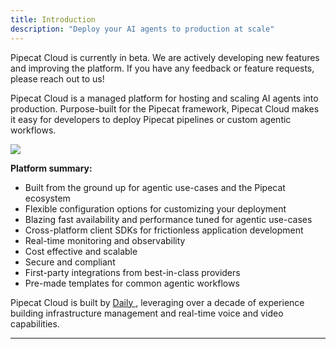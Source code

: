 ```yaml
---
title: Introduction
description: "Deploy your AI agents to production at scale"
---
```


<Warning>
  Pipecat Cloud is currently in beta. We are actively developing new features
  and improving the platform. If you have any feedback or feature requests,
  please reach out to us!
</Warning>

Pipecat Cloud is a managed platform for hosting and scaling AI agents into production. Purpose-built for the Pipecat framework, Pipecat Cloud makes it easy for developers
to deploy Pipecat pipelines or custom agentic workflows.

<Frame>
  <img src="./images/pipecatcloud-overview.png" />
</Frame>

**Platform summary:**

- Built from the ground up for agentic use-cases and the Pipecat ecosystem
- Flexible configuration options for customizing your deployment
- Blazing fast availability and performance tuned for agentic use-cases
- Cross-platform client SDKs for frictionless application development
- Real-time monitoring and observability
- Cost effective and scalable
- Secure and compliant
- First-party integrations from best-in-class providers
- Pre-made templates for common agentic workflows

Pipecat Cloud is built by [Daily <Icon icon="arrow-up-right-from-square" iconType="solid" />](https://daily.co), leveraging over a decade of experience building infrastructure
management and real-time voice and video capabilities.

---

<CardGroup cols={2}>
<Card
  title="Create your account"
  icon="user"
  href="https://pipecat.daily.co"
/>

<Card
  title="Deploy your first agent"
  icon="cloud"
  href="./quickstart"
/>
</CardGroup>

